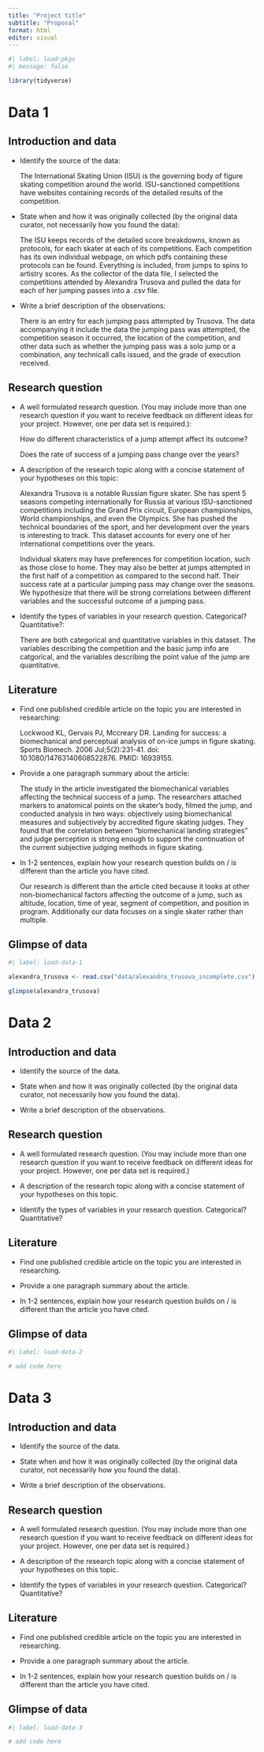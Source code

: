 ```yaml
---
title: "Project title"
subtitle: "Proposal"
format: html
editor: visual
---
```


```r
#| label: load-pkgs
#| message: false

library(tidyverse)
```

# Data 1

## Introduction and data

-   Identify the source of the data:

    The International Skating Union (ISU) is the governing body of figure skating competition around the world. ISU-sanctioned competitions have websites containing records of the detailed results of the competition.

-   State when and how it was originally collected (by the original data curator, not necessarily how you found the data):

    The ISU keeps records of the detailed score breakdowns, known as protocols, for each skater at each of its competitions. Each competition has its own individual webpage, on which pdfs containing these protocols can be found. Everything is included, from jumps to spins to artistry scores. As the collector of the data file, I selected the competitions attended by Alexandra Trusova and pulled the data for each of her jumping passes into a .csv file.

-   Write a brief description of the observations:

    There is an entry for each jumping pass attempted by Trusova. The data accompanying it include the data the jumping pass was attempted, the competition season it occurred, the location of the competition, and other data such as whether the jumping pass was a solo jump or a combination, any technicall calls issued, and the grade of execution received.

## Research question

-   A well formulated research question. (You may include more than one research question if you want to receive feedback on different ideas for your project. However, one per data set is required.):

    How do different characteristics of a jump attempt affect its outcome?

    Does the rate of success of a jumping pass change over the years?

-   A description of the research topic along with a concise statement of your hypotheses on this topic:

    Alexandra Trusova is a notable Russian figure skater. She has spent 5 seasons competing internationally for Russia at various ISU-sanctioned competitions including the Grand Prix circuit, European championships, World championships, and even the Olympics. She has pushed the technical boundaries of the sport, and her development over the years is interesting to track. This dataset accounts for every one of her international competitions over the years.

    Individual skaters may have preferences for competition location, such as those close to home. They may also be better at jumps attempted in the first half of a competition as compared to the second half. Their success rate at a particular jumping pass may change over the seasons. We hypothesize that there will be strong correlations between different variables and the successful outcome of a jumping pass.

-   Identify the types of variables in your research question. Categorical? Quantitative?:

    There are both categorical and quantitative variables in this dataset. The variables describing the competition and the basic jump info are catgorical, and the variables describing the point value of the jump are quantitative.

## Literature

-   Find one published credible article on the topic you are interested in researching:

    Lockwood KL, Gervais PJ, Mccreary DR. Landing for success: a biomechanical and perceptual analysis of on-ice jumps in figure skating. Sports Biomech. 2006 Jul;5(2):231-41. doi: 10.1080/14763140608522876. PMID: 16939155.

-   Provide a one paragraph summary about the article:

    The study in the article investigated the biomechanical variables affecting the technical success of a jump. The researchers attached markers to anatomical points on the skater's body, filmed the jump, and conducted analysis in two ways: objectively using biomechanical measures and subjectively by accredited figure skating judges. They found that the correlation between "biomechanical landing strategies" and judge perception is strong enough to support the continuation of the current subjective judging methods in figure skating.

-   In 1-2 sentences, explain how your research question builds on / is different than the article you have cited.

    Our research is different than the article cited because it looks at other non-biomechanical factors affecting the outcome of a jump, such as altitude, location, time of year, segment of competition, and position in program. Additionally our data focuses on a single skater rather than multiple.

## Glimpse of data

```r
#| label: load-data-1

alexandra_trusova <- read.csv("data/alexandra_trusova_incomplete.csv")

glimpse(alexandra_trusova)
```

# Data 2

## Introduction and data

-   Identify the source of the data.

-   State when and how it was originally collected (by the original data curator, not necessarily how you found the data).

-   Write a brief description of the observations.

## Research question

-   A well formulated research question. (You may include more than one research question if you want to receive feedback on different ideas for your project. However, one per data set is required.)

-   A description of the research topic along with a concise statement of your hypotheses on this topic.

-   Identify the types of variables in your research question. Categorical? Quantitative?

## Literature

-   Find one published credible article on the topic you are interested in researching.

-   Provide a one paragraph summary about the article.

-   In 1-2 sentences, explain how your research question builds on / is different than the article you have cited.

## Glimpse of data

```r
#| label: load-data-2

# add code here
```

# Data 3

## Introduction and data

-   Identify the source of the data.

-   State when and how it was originally collected (by the original data curator, not necessarily how you found the data).

-   Write a brief description of the observations.

## Research question

-   A well formulated research question. (You may include more than one research question if you want to receive feedback on different ideas for your project. However, one per data set is required.)

-   A description of the research topic along with a concise statement of your hypotheses on this topic.

-   Identify the types of variables in your research question. Categorical? Quantitative?

## Literature

-   Find one published credible article on the topic you are interested in researching.

-   Provide a one paragraph summary about the article.

-   In 1-2 sentences, explain how your research question builds on / is different than the article you have cited.

## Glimpse of data

```r
#| label: load-data-3

# add code here
```
